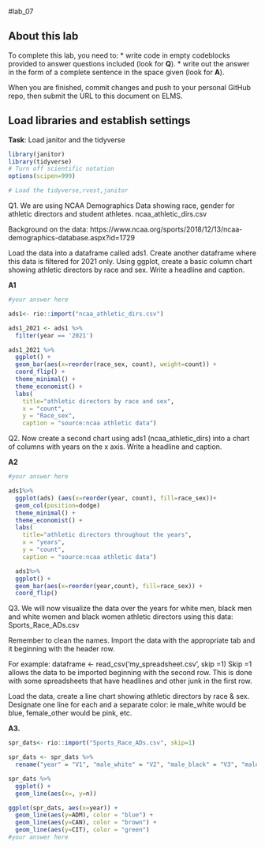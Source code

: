#lab_07 

## About this lab

To complete this lab, you need to:
* write code in empty codeblocks provided to answer questions included (look for **Q**).
* write out the answer in the form of a complete sentence in the space given (look for **A**).

When you are finished, commit changes and push to your personal GitHub repo, then submit the URL to this document on ELMS.

## Load libraries and establish settings
**Task**: Load janitor and the tidyverse


```r
library(janitor)
library(tidyverse)
# Turn off scientific notation
options(scipen=999)

# Load the tidyverse,rvest,janitor

```


Q1. We are using NCAA Demographics Data showing race, gender for athletic directors and student athletes. ncaa_athletic_dirs.csv

Background on the data:
https://www.ncaa.org/sports/2018/12/13/ncaa-demographics-database.aspx?id=1729

Load the data into a dataframe called ads1. 
Create another dataframe where this data is filtered for 2021 only.
Using ggplot, create a basic column chart showing athletic directors by race and sex. 
Write a headline and caption.

**A1**

```r

#your answer here

ads1<- rio::import("ncaa_athletic_dirs.csv") 

ads1_2021 <- ads1 %>% 
  filter(year == '2021')

ads1_2021 %>%
  ggplot() +
  geom_bar(aes(x=reorder(race_sex, count), weight=count)) +
  coord_flip() + 
  theme_minimal() + 
  theme_economist() +
  labs(
    title="athletic directors by race and sex",
    x = "count",
    y = "Race_sex",
    caption = "source:ncaa athletic data")


```

Q2. Now create a second chart using ads1 (ncaa_athletic_dirs) into a chart of columns with years on the x axis.
Write a headline and caption.

**A2**

```r
#your answer here  

ads1%>%
  ggplot(ads) (aes(x=reorder(year, count), fill=race_sex))+
  geom_col(position=dodge)
  theme_minimal() + 
  theme_economist() +
  labs(
    title="athletic directors throughout the years",
    x = "years",
    y = "count",
    caption = "source:ncaa athletic data")

  ads1%>%
  ggplot() +
  geom_bar(aes(x=reorder(year,count), fill=race_sex)) +
  coord_flip()

```

Q3. We will now visualize the data over the years for white men, black men and white women and black women athletic directors using this data: Sports_Race_ADs.csv

Remember to clean the names. Import the data with the appropriate tab and it beginning with the header row.

For example:
dataframe <- read_csv('my_spreadsheet.csv', skip =1)
Skip =1 allows the data to be imported beginning with the second row. This is done with some spreadsheets that have headlines and other junk in the first row.


Load the data, create a line chart showing athletic directors by race & sex. 
Designate one line for each and a separate color: ie male_white would be blue, female_other would be pink, etc. 

**A3.**

```r

spr_dats<- rio::import("Sports_Race_ADs.csv", skip=1)

spr_dats <- spr_dats %>% 
  rename("year" = "V1", "male_white" = "V2", "male_black" = "V3", "male_other" = "V4", "female_white" = "V5", "female_black" = "V6", "female_other" = "V7", "total" = "V8")

spr_dats %>%
  ggplot() +
  geom_line(aes(x=, y=n)) 

ggplot(spr_dats, aes(x=year)) +
  geom_line(aes(y=ADM), color = "blue") +
  geom_line(aes(y=CAN), color = "brown") +
  geom_line(aes(y=CIT), color = "green") 
#your answer here


```
